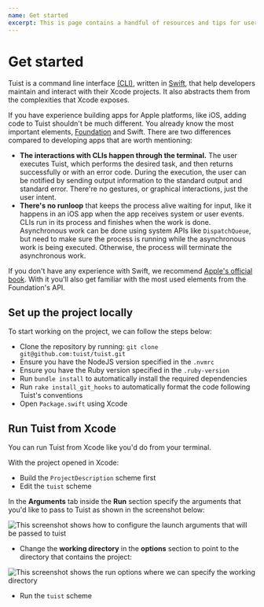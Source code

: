 ```yaml
---
name: Get started
excerpt: This is page contains a handful of resources and tips for users that are interested in contributing to the project. From how the project is structured to what utilities are available, including bits about the testing strategies that we follow.
---
```


# Get started

Tuist is a command line interface [(CLI)](https://en.wikipedia.org/wiki/Command-line_interface),
written in [Swift](https://www.apple.com/de/swift/),
that help developers maintain and interact with their Xcode projects.
It also abstracts them from the complexities that Xcode exposes.

If you have experience building apps for Apple platforms,
like iOS,
adding code to Tuist shouldn't be much different.
You already know the most important elements,
[Foundation](https://developer.apple.com/documentation/foundation) and Swift. There are two differences compared to developing apps that are worth mentioning:

- **The interactions with CLIs happen through the terminal.**
  The user executes Tuist,
  which performs the desired task,
  and then returns successfully or with an error code.
  During the execution,
  the user can be notified by sending output information to the standard output and standard error.
  There're no gestures, or graphical interactions,
  just the user intent.
- **There's no runloop** that keeps the process alive waiting for input,
  like it happens in an iOS app when the app receives system or user events.
  CLIs run in its process and finishes when the work is done.
  Asynchronous work can be done using system APIs like `DispatchQueue`,
  but need to make sure the process is running while the asynchronous work is being executed.
  Otherwise,
  the process will terminate the asynchronous work.

If you don't have any experience with Swift,
we recommend [Apple's official book](https://docs.swift.org/swift-book/).
With it you'll also get familiar with the most used elements from the Foundation's API.

## Set up the project locally

To start working on the project, we can follow the steps below:

- Clone the repository by running: `git clone git@github.com:tuist/tuist.git`
- Ensure you have the NodeJS version specified in the `.nvmrc`
- Ensure you have the Ruby version specified in the `.ruby-version`
- Run `bundle install` to automatically install the required dependencies
- Run `rake install_git_hooks` to automatically format the code following Tuist's conventions
- Open `Package.swift` using Xcode

<Message
  info
  title="Xcode"
  description="Xcode needs to be installed in your system. If not, you can install it from the macOS App Store. After the installation, open it once to accept some licenses and install some additional components."
/>

## Run Tuist from Xcode

You can run Tuist from Xcode like you'd do from your terminal.

With the project opened in Xcode:

- Build the `ProjectDescription` scheme first
- Edit the `tuist` scheme

In the **Arguments** tab inside the **Run** section specify the arguments that you'd like to pass to Tuist as shown in the screenshot below:

![This screenshot shows how to configure the launch arguments that will be passed to tuist](./assets/launch-arguments.png)

- Change the **working directory** in the **options** section to point to the directory that contains the project:

![This screenshot shows the run options where we can specify the working directory](./assets/working-directory.png)

- Run the `tuist` scheme
